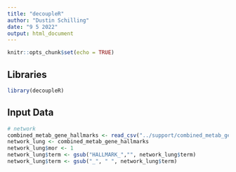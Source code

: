 ```yaml
---
title: "decoupleR"
author: "Dustin Schilling"
date: "9 5 2022"
output: html_document
---
```


```r
knitr::opts_chunk$set(echo = TRUE)
```

## Libraries

```r
library(decoupleR)
```

## Input Data

```r
# network
combined_metab_gene_hallmarks <- read_csv("../support/combined_metab_gene_hallmarks.csv")
network_lung <- combined_metab_gene_hallmarks
network_lung$mor <- 1
network_lung$term <- gsub("HALLMARK_","", network_lung$term)
network_lung$term <- gsub("_", " ", network_lung$term)



```

